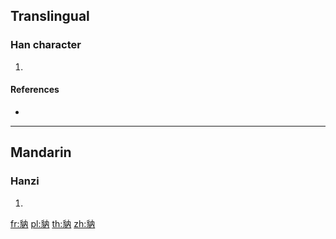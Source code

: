 {{character info/new}}
==Translingual==

===Han character===
{{Han char|rn=153|rad=豸|as=04|sn=11|four=14227|canj=BHOB}}

# {{defn|Han|sort=豸04}}

====References====
* {{Han ref|kx=1200.090|dkj=36508|dj=1662.100|hdz=63909.060|uh=8C7D|ud=35965|bh=D7D1|bd=55249}}

----

==Mandarin==

===Hanzi===
{{cmn-hanzi|pin=[[nà]] ([[na4]])|wg=na<sup>4</sup>}}

# {{defn|lang=cmn|sort=豸04}}

[[fr:豽]]
[[pl:豽]]
[[th:豽]]
[[zh:豽]]